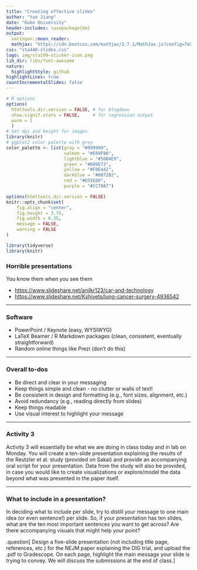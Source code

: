 ---
title: "Creating effective slides"
author: "Yue Jiang"
date: "Duke University"
header-includes: \usepackage{bm}
output:
  xaringan::moon_reader:
  mathjax: "https://cdn.bootcss.com/mathjax/2.7.1/MathJax.js?config=TeX-MML-AM_HTMLorMML"
css: "sta440-slides.css"
logo: img/sta199-sticker-icon.png
lib_dir: libs/font-awesome
nature:
  highlightStyle: github
highlightLines: true
countIncrementalSlides: false
---

```{r setup, include=FALSE}
# R options
options(
  htmltools.dir.version = FALSE, # for blogdown
  show.signif.stars = FALSE,     # for regression output
  warm = 1
  )
# Set dpi and height for images
library(knitr)
# ggplot2 color palette with gray
color_palette <- list(gray = "#999999", 
                      salmon = "#E69F00", 
                      lightblue = "#56B4E9", 
                      green = "#009E73", 
                      yellow = "#F0E442", 
                      darkblue = "#0072B2", 
                      red = "#D55E00", 
                      purple = "#CC79A7")

options(htmltools.dir.version = FALSE)
knitr::opts_chunk$set(
	fig.align = "center",
	fig.height = 3.75,
	fig.width = 6.25,
	message = FALSE,
	warning = FALSE
)
```

```{r echo=FALSE, message=FALSE, warning=FALSE}
library(tidyverse)
library(knitr)
```

### Horrible presentations

You know them when you see them

- [https://www.slideshare.net/anilkr123/car-and-technology](Example 1)
- [https://www.slideshare.net/Kshivets/lung-cancer-surgery-4936542](Example 2)

---

### Software

- PowerPoint / Keynote (easy, WYSIWYG)
- LaTeX Beamer / R Markdown packages (clean, consistent, eventually straightforward)
- Random online things like Prezi (don't do this)

---

### Overall to-dos

- Be direct and clear in your messaging
- Keep things simple and clean - no clutter or walls of text!
- Be consistent in design and formatting (e.g., font sizes, alignment, etc.)
- Avoid redundancy (e.g., reading directly from slides)
- Keep things readable
- Use visual interest to highlight your message

---

### Activity 3

Activity 3 will essentially be what we are doing in class today and in lab on
Monday. You will create a ten-slide presentation explaining the results of the
Reutzler et al. study (provided on Sakai) and provide an accompanying oral
script for your presentation. Data from the study will also be provided, in 
case you would like to create visualizations or explore/model the data beyond 
what was presented in the paper itself.

---

### What to include in a presentation?

In deciding what to include per slide, try to distill your message to one main
idea (or even sentence!) per slide. So, if your presentation has ten slides, 
what are the ten most important sentences you want to get across? Are there
accompanying visuals that might help your point?

.question[
Design a five-slide presentation (not including title page, references, etc.) 
for the NEJM paper explaining the DIG trial, and upload the .pdf to Gradescope. 
On each page, highlight the main message your slide is trying to convey. We will
discuss the submissions at the end of class.
]